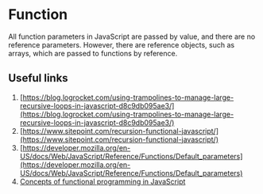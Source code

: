 # Function

All function parameters in JavaScript are passed by value, and there are no reference parameters.
However, there are reference objects, such as arrays, which are passed to functions by reference.

## Useful links

1. [https://blog.logrocket.com/using-trampolines-to-manage-large-recursive-loops-in-javascript-d8c9db095ae3/](https://blog.logrocket.com/using-trampolines-to-manage-large-recursive-loops-in-javascript-d8c9db095ae3/)
2. [https://www.sitepoint.com/recursion-functional-javascript/](https://www.sitepoint.com/recursion-functional-javascript/)
3. [https://developer.mozilla.org/en-US/docs/Web/JavaScript/Reference/Functions/Default_parameters](https://developer.mozilla.org/en-US/docs/Web/JavaScript/Reference/Functions/Default_parameters)
4. [Concepts of functional programming in JavaScript](https://medium.com/the-renaissance-developer/concepts-of-functional-programming-in-javascript-6bc84220d2aa)
